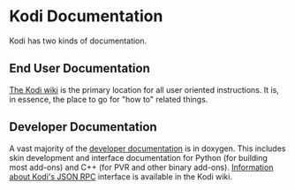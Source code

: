 
<MetadataHeader title="Documentation" />

# Kodi Documentation

Kodi has two kinds of documentation.

## End User Documentation

[The Kodi wiki](https://kodi.wiki) is the primary location for all user oriented instructions.  It is, in essence, the place to go for "how to" related things.

## Developer Documentation

A vast majority of the [developer documentation](https://docs.kodi.tv) is in doxygen.  This includes skin development and interface documentation for Python (for building most add-ons) and C++ (for PVR and other binary add-ons).  [Information about Kodi's JSON RPC](https://kodi.wiki/view/JSON-RPC_API) interface is available in the Kodi wiki.
